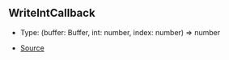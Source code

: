 ## WriteIntCallback

- Type: (buffer: Buffer, int: number, index: number) => number

- [Source](https://github.com/Androz2091/discord-player/blob/cd18f37/packages/equalizer/src/equalizer/ChannelProcessor.ts#L4)